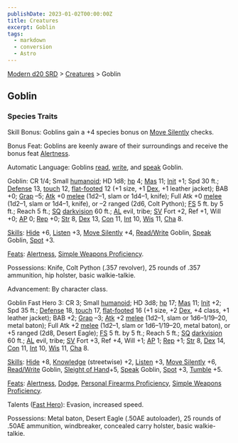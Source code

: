 ```yaml
---
publishDate: 2023-01-02T00:00:00Z
title: Creatures
excerpt: Goblin
tags:
  - markdown
  - conversion
  - Astro
---
```


[Modern d20 SRD](/#modernD20) > [Creatures](modern-d20-srd-creatures-index) > Goblin

## Goblin

### Species Traits

Skill Bonus: Goblins gain a +4 species bonus on [Move Silently](modern-d20-srd-skills-move-silently) checks.

Bonus Feat: Goblins are keenly aware of their surroundings and receive the bonus feat [Alertness](modern-d20-srd-feats-alertness).

Automatic Language: Goblins [read](modern-d20-srd-skills-read-write-language), [write](modern-d20-srd-skills-read-write-language), and [speak](modern-d20-srd-skills-speak-language) Goblin.

Goblin: CR 1/4; Small [humanoid](modern-d20-srd-creature-types-humanoid); HD 1d8; [hp](modern-d20-srd-combat-hit-points) 4; [Mas](modern-d20-srd-creatures-creature-overview) 11; [Init](modern-d20-srd-combat-initiative) +1; Spd 30 ft.; [Defense](modern-d20-srd-combat-defense) 13, [touch](modern-d20-srd-combat-attack-actions) 12, [flat-footed](modern-d20-srd-combat-surprise) 12 (+1 size, +1 [Dex](modern-d20-srd-basics-ability-scores), +1 leather jacket); BAB +0; [Grap](modern-d20-srd-combat-grapple) –5; [Atk](modern-d20-srd-combat-attack-roll) +0 [melee](modern-d20-srd-combat-attack-roll) (1d2–1, slam or 1d4–1, knife); Full Atk +0 [melee](modern-d20-srd-combat-attack-roll) (1d2–1, slam or 1d4–1, knife), or –2 ranged (2d6, Colt Python); [FS](modern-d20-srd-creatures-creature-overview) 5 ft. by 5 ft.; Reach 5 ft.; [SQ](modern-d20-srd-creatures-creature-overview) [darkvision](modern-d20-srd-special-abilities-darkvision) 60 ft.; [AL](modern-d20-srd-basics-allegiances) evil, tribe; [SV](modern-d20-srd-basics-saving-throws) Fort +2, Ref +1, Will +0; [AP](modern-d20-srd-creatures-creature-overview) 0; [Rep](modern-d20-srd-creatures-creature-overview) +0; [Str](modern-d20-srd-basics-ability-scores) 8, [Dex](modern-d20-srd-basics-ability-scores) 13, [Con](modern-d20-srd-basics-ability-scores) 11, [Int](modern-d20-srd-basics-ability-scores) 10, [Wis](modern-d20-srd-basics-ability-scores) 11, [Cha](modern-d20-srd-basics-ability-scores) 8.

[Skills](modern-d20-srd-skills-index): [Hide](modern-d20-srd-skills-hide) +6, [Listen](modern-d20-srd-skills-listen) +3, [Move Silently](modern-d20-srd-skills-move-silently) +4, [Read/Write](modern-d20-srd-skills-read-write-language) Goblin, [Speak](modern-d20-srd-skills-speak-language) Goblin, [Spot](modern-d20-srd-skills-spot) +3.

[Feats](modern-d20-srd-feats-index): [Alertness](modern-d20-srd-feats-alertness), [Simple Weapons Proficiency](modern-d20-srd-feats-simple-weapons-proficiency).

Possessions: Knife, Colt Python (.357 revolver), 25 rounds of .357 ammunition, hip holster, basic walkie-talkie.

Advancement: By character class.

Goblin Fast Hero 3: CR 3; Small [humanoid](modern-d20-srd-creature-types-humanoid); HD 3d8; [hp](modern-d20-srd-combat-hit-points) 17; [Mas](modern-d20-srd-creatures-creature-overview) 11; [Init](modern-d20-srd-combat-initiative) +2; Spd 35 ft.; [Defense](modern-d20-srd-combat-defense) 18, [touch](modern-d20-srd-combat-attack-actions) 17, [flat-footed](modern-d20-srd-combat-surprise) 16 (+1 size, +2 [Dex](modern-d20-srd-basics-ability-scores), +4 class, +1 leather jacket); BAB +2; [Grap](modern-d20-srd-combat-grapple) –3; [Atk](modern-d20-srd-combat-attack-roll) +2 [melee](modern-d20-srd-combat-attack-roll) (1d2–1, slam or 1d6–1/19–20, metal baton); Full Atk +2 [melee](modern-d20-srd-combat-attack-roll) (1d2–1, slam or 1d6–1/19–20, metal baton), or +5 ranged (2d8, Desert Eagle); [FS](modern-d20-srd-creatures-creature-overview) 5 ft. by 5 ft.; Reach 5 ft.; [SQ](modern-d20-srd-creatures-creature-overview) [darkvision](modern-d20-srd-special-abilities-darkvision) 60 ft.; [AL](modern-d20-srd-basics-allegiances) evil, tribe; [SV](modern-d20-srd-basics-saving-throws) Fort +3, Ref +4, Will +1; [AP](modern-d20-srd-creatures-creature-overview) 1; [Rep](modern-d20-srd-creatures-creature-overview) +1; [Str](modern-d20-srd-basics-ability-scores) 8, [Dex](modern-d20-srd-basics-ability-scores) 14, [Con](modern-d20-srd-basics-ability-scores) 11, [Int](modern-d20-srd-basics-ability-scores) 10, [Wis](modern-d20-srd-basics-ability-scores) 11, [Cha](modern-d20-srd-basics-ability-scores) 8.

[Skills](modern-d20-srd-skills-index): [Hide](modern-d20-srd-skills-hide) +8, [Knowledge](modern-d20-srd-skills-knowledge) (streetwise) +2, [Listen](modern-d20-srd-skills-listen) +3, [Move Silently](modern-d20-srd-skills-move-silently) +6, [Read/Write](modern-d20-srd-skills-read-write-language) Goblin, [Sleight of Hand](modern-d20-srd-skills-sleight-of-hand)+5, [Speak](modern-d20-srd-skills-speak-language) Goblin, [Spot](modern-d20-srd-skills-spot) +3, [Tumble](modern-d20-srd-skills-tumble) +5.

[Feats](modern-d20-srd-feats-index): [Alertness](modern-d20-srd-feats-alertness), [Dodge](modern-d20-srd-feats-dodge), [Personal Firearms Proficiency](modern-d20-srd-feats-personal-firearms-proficiency), [Simple Weapons Proficiency](modern-d20-srd-feats-simple-weapons-proficiency).

Talents ([Fast Hero](modern-d20-srd-classes-basic-fast-hero)): Evasion, increased speed.

Possessions: Metal baton, Desert Eagle (.50AE autoloader), 25 rounds of .50AE ammunition, windbreaker, concealed carry holster, basic walkie-talkie.
